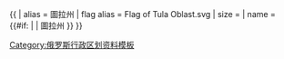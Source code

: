 {{ {{{1<noinclude>|country showdata</noinclude>}}}
| alias = 圖拉州
| flag alias = Flag of Tula Oblast.svg
| size = {{{size|}}}
| name = {{#if: {{{name|}}} | {{{name|}}} | 圖拉州 }}
}}<noinclude>
[[Category:俄罗斯行政区划资料模板]]
</noinclude>